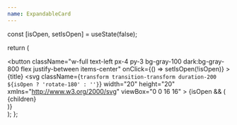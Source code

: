 ```yaml
---
name: ExpandableCard
---
```


  const [isOpen, setIsOpen] = useState(false);

  return (
    <div className="border border-gray-300 dark:border-gray-600 rounded-md my-4">
      <button
        className="w-full text-left px-4 py-3 bg-gray-100 dark:bg-gray-800 flex justify-between items-center"
        onClick={() => setIsOpen(!isOpen)}
      >
        <span className="font-medium text-base">{title}</span>
        <svg
          className={`transform transition-transform duration-200 ${isOpen ? 'rotate-180' : ''}`}
          width="20"
          height="20"
          xmlns="http://www.w3.org/2000/svg"
          viewBox="0 0 16 16"
        >
          <path
            fillRule="evenodd"
            d="M1.646 4.646a.5.5 0 0 1 .708 0L8 10.293l5.646-5.647a.5.5 0 0 1 .708.708l-6 6a.5.5 0 0 1-.708 0l-6-6a.5.5 0 0 1 0-.708z"
          />
        </svg>
      </button>
      {isOpen && (
        <div className="px-4 py-3 bg-white dark:bg-gray-900 border-t border-gray-200 dark:border-gray-700">
          {children}
        </div>
      )}
    </div>
  );
};
